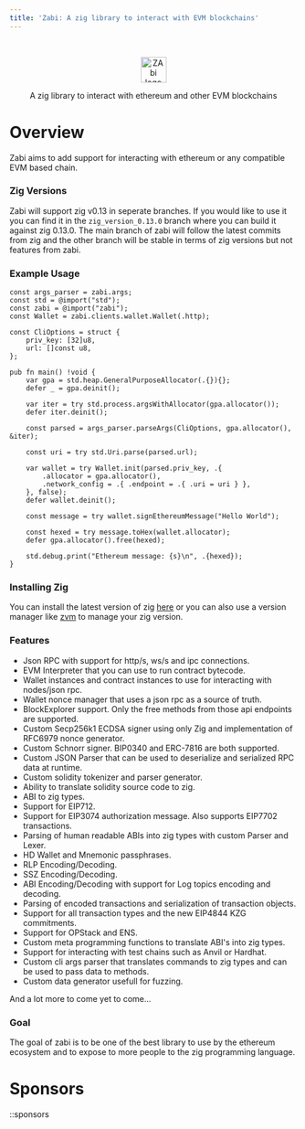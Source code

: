 ```yaml
---
title: 'Zabi: A zig library to interact with EVM blockchains'
---
```


<br/>

<p align="center">
    <picture>
      <img alt="ZAbi logo" src="https://raw.githubusercontent.com/Raiden1411/zabi/main/.github/zabi.svg" style={{width: 'auto'}} height="45" />
    </picture>
</p>

<p align="center">
  A zig library to interact with ethereum and other EVM blockchains 
</p>

# Overview
Zabi aims to add support for interacting with ethereum or any compatible EVM based chain. 

### Zig Versions

Zabi will support zig v0.13 in seperate branches. If you would like to use it you can find it in the `zig_version_0.13.0` branch where you can build it against zig 0.13.0.
The main branch of zabi will follow the latest commits from zig and the other branch will be stable in terms of zig versions but not features from zabi.

### Example Usage
```zig
const args_parser = zabi.args;
const std = @import("std");
const zabi = @import("zabi");
const Wallet = zabi.clients.wallet.Wallet(.http);

const CliOptions = struct {
    priv_key: [32]u8,
    url: []const u8,
};

pub fn main() !void {
    var gpa = std.heap.GeneralPurposeAllocator(.{}){};
    defer _ = gpa.deinit();

    var iter = try std.process.argsWithAllocator(gpa.allocator());
    defer iter.deinit();

    const parsed = args_parser.parseArgs(CliOptions, gpa.allocator(), &iter);

    const uri = try std.Uri.parse(parsed.url);

    var wallet = try Wallet.init(parsed.priv_key, .{
        .allocator = gpa.allocator(),
        .network_config = .{ .endpoint = .{ .uri = uri } },
    }, false);
    defer wallet.deinit();

    const message = try wallet.signEthereumMessage("Hello World");

    const hexed = try message.toHex(wallet.allocator);
    defer gpa.allocator().free(hexed);

    std.debug.print("Ethereum message: {s}\n", .{hexed});
}
```

### Installing Zig

You can install the latest version of zig [here](https://ziglang.org/download/) or you can also use a version manager like [zvm](https://www.zvm.app/guides/install-zvm/) to manage your zig version.

### Features

- Json RPC with support for http/s, ws/s and ipc connections.
- EVM Interpreter that you can use to run contract bytecode.
- Wallet instances and contract instances to use for interacting with nodes/json rpc.
- Wallet nonce manager that uses a json rpc as a source of truth.
- BlockExplorer support. Only the free methods from those api endpoints are supported.
- Custom Secp256k1 ECDSA signer using only Zig and implementation of RFC6979 nonce generator.
- Custom Schnorr signer. BIP0340 and ERC-7816 are both supported.
- Custom JSON Parser that can be used to deserialize and serialized RPC data at runtime.
- Custom solidity tokenizer and parser generator.
- Ability to translate solidity source code to zig.
- ABI to zig types.
- Support for EIP712.
- Support for EIP3074 authorization message. Also supports EIP7702 transactions.
- Parsing of human readable ABIs into zig types with custom Parser and Lexer.
- HD Wallet and Mnemonic passphrases.
- RLP Encoding/Decoding.
- SSZ Encoding/Decoding.
- ABI Encoding/Decoding with support for Log topics encoding and decoding.
- Parsing of encoded transactions and serialization of transaction objects.
- Support for all transaction types and the new EIP4844 KZG commitments.
- Support for OPStack and ENS.
- Custom meta programming functions to translate ABI's into zig types.
- Support for interacting with test chains such as Anvil or Hardhat.
- Custom cli args parser that translates commands to zig types and can be used to pass data to methods.
- Custom data generator usefull for fuzzing.

And a lot more to come yet to come...

### Goal

The goal of zabi is to be one of the best library to use by the ethereum ecosystem and to expose to more people to the zig programming language.

# Sponsors

::sponsors

